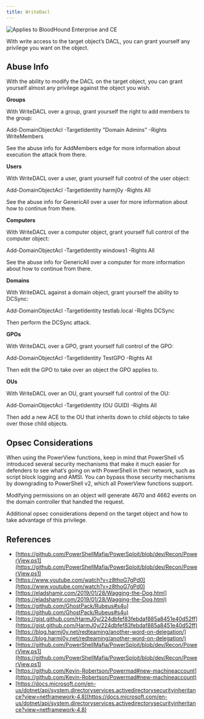 ---
title: WriteDacl
---

<img noZoom src="/assets/enterprise-AND-community-edition-pill-tag.svg" alt="Applies to BloodHound Enterprise and CE"/>


With write access to the target object’s DACL, you can grant yourself any privilege you want on the object.

Abuse Info
-----------

With the ability to modify the DACL on the target object, you can grant yourself almost any privilege against the object you wish.

**Groups**

With WriteDACL over a group, grant yourself the right to add members to the group:

Add-DomainObjectAcl -TargetIdentity "Domain Admins" -Rights WriteMembers

See the abuse info for AddMembers edge for more information about execution the attack from there.

**Users**

With WriteDACL over a user, grant yourself full control of the user object:

Add-DomainObjectAcl -TargetIdentity harmj0y -Rights All

See the abuse info for GenericAll over a user for more information about how to continue from there.

**Computers**

With WriteDACL over a computer object, grant yourself full control of the computer object:

Add-DomainObjectAcl -TargetIdentity windows1 -Rights All

See the abuse info for GenericAll over a computer for more information about how to continue from there.

**Domains**

With WriteDACL against a domain object, grant yourself the ability to DCSync:

Add-DomainObjectAcl -TargetIdentity testlab.local -Rights DCSync

Then perform the DCSync attack.

**GPOs**

With WriteDACL over a GPO, grant yourself full control of the GPO:

Add-DomainObjectAcl -TargetIdentity TestGPO -Rights All

Then edit the GPO to take over an object the GPO applies to.

**OUs**

With WriteDACL over an OU, grant yourself full control of the OU:

Add-DomainObjectAcl -TargetIdentity (OU GUID) -Rights All

Then add a new ACE to the OU that inherits down to child objects to take over those child objects.

Opsec Considerations
---------------------

When using the PowerView functions, keep in mind that PowerShell v5 introduced several security mechanisms that make it much easier for defenders to see what’s going on with PowerShell in their network, such as script block logging and AMSI. You can bypass those security mechanisms by downgrading to PowerShell v2, which all PowerView functions support.

Modifying permissions on an object will generate 4670 and 4662 events on the domain controller that handled the request.

Additional opsec considerations depend on the target object and how to take advantage of this privilege.

References
-----------

* [https://github.com/PowerShellMafia/PowerSploit/blob/dev/Recon/PowerView.ps1](https://github.com/PowerShellMafia/PowerSploit/blob/dev/Recon/PowerView.ps1)
* [https://www.youtube.com/watch?v=z8thoG7gPd0](https://www.youtube.com/watch?v=z8thoG7gPd0)
* [https://eladshamir.com/2019/01/28/Wagging-the-Dog.html](https://eladshamir.com/2019/01/28/Wagging-the-Dog.html)
* [https://github.com/GhostPack/Rubeus#s4u](https://github.com/GhostPack/Rubeus#s4u)
* [https://gist.github.com/HarmJ0y/224dbfef83febdaf885a8451e40d52ff](https://gist.github.com/HarmJ0y/224dbfef83febdaf885a8451e40d52ff)
* [https://blog.harmj0y.net/redteaming/another-word-on-delegation/](https://blog.harmj0y.net/redteaming/another-word-on-delegation/)
* [https://github.com/PowerShellMafia/PowerSploit/blob/dev/Recon/PowerView.ps1](https://github.com/PowerShellMafia/PowerSploit/blob/dev/Recon/PowerView.ps1)
* [https://github.com/Kevin-Robertson/Powermad#new-machineaccount](https://github.com/Kevin-Robertson/Powermad#new-machineaccount)
* [https://docs.microsoft.com/en-us/dotnet/api/system.directoryservices.activedirectorysecurityinheritance?view=netframework-4.8](https://docs.microsoft.com/en-us/dotnet/api/system.directoryservices.activedirectorysecurityinheritance?view=netframework-4.8)

